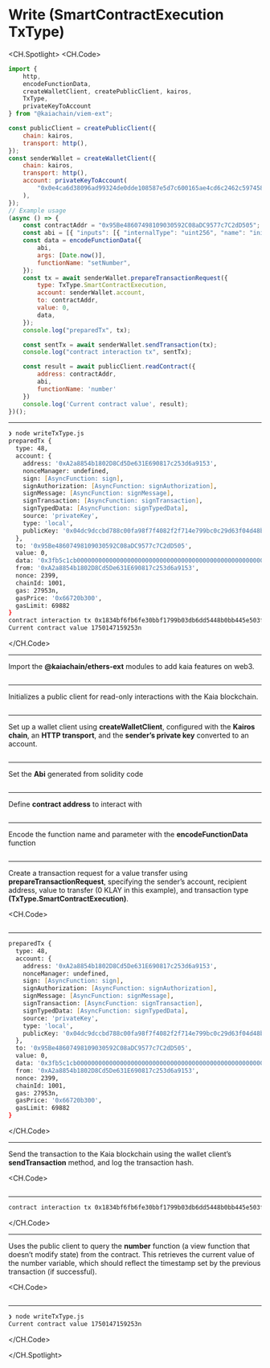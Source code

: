 # Write (SmartContractExecution TxType)

<CH.Spotlight>
<CH.Code>

```js writeTxType.js
import {
    http,
    encodeFunctionData,
    createWalletClient, createPublicClient, kairos,
    TxType,
    privateKeyToAccount
} from "@kaiachain/viem-ext";

const publicClient = createPublicClient({
    chain: kairos,
    transport: http(),
});
const senderWallet = createWalletClient({
    chain: kairos,
    transport: http(),
    account: privateKeyToAccount(
        "0x0e4ca6d38096ad99324de0dde108587e5d7c600165ae4cd6c2462c597458c2b8"
    ),
});
// Example usage
(async () => {
    const contractAddr = "0x95Be48607498109030592C08aDC9577c7C2dD505";
    const abi = [{ "inputs": [{ "internalType": "uint256", "name": "initNumber", "type": "uint256" }], "stateMutability": "nonpayable", "type": "constructor" }, { "anonymous": false, "inputs": [{ "indexed": false, "internalType": "uint256", "name": "number", "type": "uint256" }], "name": "SetNumber", "type": "event" }, { "inputs": [], "name": "increment", "outputs": [], "stateMutability": "nonpayable", "type": "function" }, { "inputs": [], "name": "number", "outputs": [{ "internalType": "uint256", "name": "", "type": "uint256" }], "stateMutability": "view", "type": "function" }, { "inputs": [{ "internalType": "uint256", "name": "newNumber", "type": "uint256" }], "name": "setNumber", "outputs": [], "stateMutability": "nonpayable", "type": "function" }];
    const data = encodeFunctionData({
        abi,
        args: [Date.now()],
        functionName: "setNumber",
    });
    const tx = await senderWallet.prepareTransactionRequest({
        type: TxType.SmartContractExecution,
        account: senderWallet.account,
        to: contractAddr,
        value: 0,
        data,
    });
    console.log("preparedTx", tx);

    const sentTx = await senderWallet.sendTransaction(tx);
    console.log("contract interaction tx", sentTx);

    const result = await publicClient.readContract({
        address: contractAddr,
        abi,
        functionName: 'number'
    })
    console.log('Current contract value', result);
})();

```

---

```zsh output
❯ node writeTxType.js
preparedTx {
  type: 48,
  account: {
    address: '0xA2a8854b1802D8Cd5De631E690817c253d6a9153',
    nonceManager: undefined,
    sign: [AsyncFunction: sign],
    signAuthorization: [AsyncFunction: signAuthorization],
    signMessage: [AsyncFunction: signMessage],
    signTransaction: [AsyncFunction: signTransaction],
    signTypedData: [AsyncFunction: signTypedData],
    source: 'privateKey',
    type: 'local',
    publicKey: '0x04dc9dccbd788c00fa98f7f4082f2f714e799bc0c29d63f04d48b54fe6250453cdaf06ca34ae8714cf3dae06bacdb78c7c2d4054bd38961d40853cd5f15955da79'
  },
  to: '0x95Be48607498109030592C08aDC9577c7C2dD505',
  value: 0,
  data: '0x3fb5c1cb000000000000000000000000000000000000000000000000000001977cfdd996',
  from: '0xA2a8854b1802D8Cd5De631E690817c253d6a9153',
  nonce: 2399,
  chainId: 1001,
  gas: 27953n,
  gasPrice: '0x66720b300',
  gasLimit: 69882
}
contract interaction tx 0x1834bf6fb6fe30bbf1799b03db6dd5448b0bb445e503f38496845b995f909baa
Current contract value 1750147159253n
```

</CH.Code>

---

Import the **@kaiachain/ethers-ext** modules to add kaia features on web3.

```js writeTxType.js focus=1:7

```

---

Initializes a public client for read-only interactions with the Kaia blockchain.

```js writeTxType.js focus=9:12

```

---

Set up a wallet client using **createWalletClient**, configured with the **Kairos chain**, an **HTTP transport**, and the **sender’s private key** converted to an account.

```js writeTxType.js focus=13:19

```

---

Set the **Abi** generated from solidity code

```js writeTxType.js focus=22

```

---

Define **contract address** to interact with

```js writeTxType.js focus=23

```

---

Encode the function name and parameter with the **encodeFunctionData** function

```js writeTxType.js focus=24:28

```

---

Create a transaction request for a value transfer using **prepareTransactionRequest**, specifying the sender’s account, recipient address, value to transfer (0 KLAY in this example), and transaction type **(TxType.SmartContractExecution)**.

<CH.Code>
```js writeTxType.js focus=29:36

```
---
```zsh output
preparedTx {
  type: 48,
  account: {
    address: '0xA2a8854b1802D8Cd5De631E690817c253d6a9153',
    nonceManager: undefined,
    sign: [AsyncFunction: sign],
    signAuthorization: [AsyncFunction: signAuthorization],
    signMessage: [AsyncFunction: signMessage],
    signTransaction: [AsyncFunction: signTransaction],
    signTypedData: [AsyncFunction: signTypedData],
    source: 'privateKey',
    type: 'local',
    publicKey: '0x04dc9dccbd788c00fa98f7f4082f2f714e799bc0c29d63f04d48b54fe6250453cdaf06ca34ae8714cf3dae06bacdb78c7c2d4054bd38961d40853cd5f15955da79'
  },
  to: '0x95Be48607498109030592C08aDC9577c7C2dD505',
  value: 0,
  data: '0x3fb5c1cb000000000000000000000000000000000000000000000000000001977cfdd996',
  from: '0xA2a8854b1802D8Cd5De631E690817c253d6a9153',
  nonce: 2399,
  chainId: 1001,
  gas: 27953n,
  gasPrice: '0x66720b300',
  gasLimit: 69882
}
````

</CH.Code>

---

Send the transaction to the Kaia blockchain using the wallet client’s **sendTransaction** method, and log the transaction hash.

<CH.Code>
```js writeTxType.js focus=38:39

```
---
```zsh output
contract interaction tx 0x1834bf6fb6fe30bbf1799b03db6dd5448b0bb445e503f38496845b995f909baa
````

</CH.Code>

---

Uses the public client to query the **number** function (a view function that doesn’t modify state) from the contract. This retrieves the current value of the number variable, which should reflect the timestamp set by the previous transaction (if successful).

<CH.Code>
```js writeTxType.js focus=41:46

````
---
```zsh output
❯ node writeTxType.js
Current contract value 1750147159253n
````

</CH.Code>

</CH.Spotlight>
